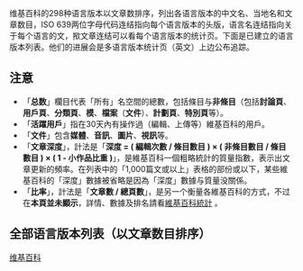 维基百科的298种语言版本以文章数排序，列出各语言版本的中文名、当地名和文章数目，ISO 639两位字母代码连结指向每个语言版本的头版，语言名连结指向关于每个语言的文，揿文章连结可以看每个语言版本的统计页。下面是已建立的语言版本列表。他们的进展会是多语言版本统计页（英文）上边公布追踪。

==注意==
*「'''总数'''」欄目代表「所有」名空間的總數，包括條目与'''非條目'''（包括'''討論頁'''、'''用戶頁'''、'''分類頁'''、'''模'''、'''檔案'''（'''文件'''）、'''計劃頁'''、'''特別頁'''等）。
*「'''活躍用戶'''」指在30天內有操作過（編輯、上傳等）維基百科的用戶。
*「'''文件'''」包含'''媒體'''、'''音訊'''、'''圖片'''、'''視訊'''等。
*「'''文章深度'''」，計法是「'''深度 = ( 編輯次數 / 條目數目 ) × ( 非條目數目 / 條目數目 ) × ( 1 - 小作品比重 )'''」，是維基百科一個粗略統計的質量指數，表示出文章更新的頻率。在列表中的「1,000篇文或以上」表格的部份或以下，某些維基百科的「深度」數據被省略是因為「深度」數據与質量没關係。
*「'''比率'''」，計法是「'''文章數 / 總頁數'''」，是另一个衡量各維基百科的方式，不过在'''本頁並未顯示'''，詳情、數據及排名請看[http://s23.org/wikistats/wikipedias_html.php?sort=good_desc 維基百科統計] {{Wayback|url=http://s23.org/wikistats/wikipedias_html.php?sort=good_desc |date=20140209225402 }}。

==全部语言版本列表（以文章数目排序）==
{{Wikis}}

{{維基百科列表}}

[[Category:维基百科|]]